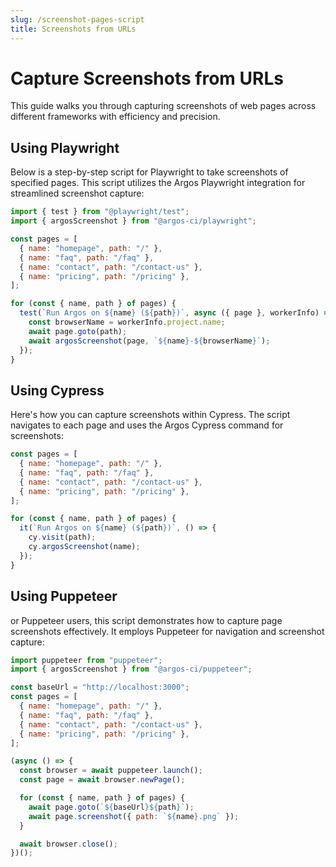 ```yaml
---
slug: /screenshot-pages-script
title: Screenshots from URLs
---
```


# Capture Screenshots from URLs

This guide walks you through capturing screenshots of web pages across different frameworks with efficiency and precision.

## Using Playwright

Below is a step-by-step script for Playwright to take screenshots of specified pages. This script utilizes the Argos Playwright integration for streamlined screenshot capture:

```js title="screenshot-pages.spec.ts"
import { test } from "@playwright/test";
import { argosScreenshot } from "@argos-ci/playwright";

const pages = [
  { name: "homepage", path: "/" },
  { name: "faq", path: "/faq" },
  { name: "contact", path: "/contact-us" },
  { name: "pricing", path: "/pricing" },
];

for (const { name, path } of pages) {
  test(`Run Argos on ${name} (${path})`, async ({ page }, workerInfo) => {
    const browserName = workerInfo.project.name;
    await page.goto(path);
    await argosScreenshot(page, `${name}-${browserName}`);
  });
}
```

## Using Cypress

Here's how you can capture screenshots within Cypress. The script navigates to each page and uses the Argos Cypress command for screenshots:

```js title="screenshot-pages.spec.ts"
const pages = [
  { name: "homepage", path: "/" },
  { name: "faq", path: "/faq" },
  { name: "contact", path: "/contact-us" },
  { name: "pricing", path: "/pricing" },
];

for (const { name, path } of pages) {
  it(`Run Argos on ${name} (${path})`, () => {
    cy.visit(path);
    cy.argosScreenshot(name);
  });
}
```

## Using Puppeteer

or Puppeteer users, this script demonstrates how to capture page screenshots effectively. It employs Puppeteer for navigation and screenshot capture:

```js title="screenshot-pages.spec.ts"
import puppeteer from "puppeteer";
import { argosScreenshot } from "@argos-ci/puppeteer";

const baseUrl = "http://localhost:3000";
const pages = [
  { name: "homepage", path: "/" },
  { name: "faq", path: "/faq" },
  { name: "contact", path: "/contact-us" },
  { name: "pricing", path: "/pricing" },
];

(async () => {
  const browser = await puppeteer.launch();
  const page = await browser.newPage();

  for (const { name, path } of pages) {
    await page.goto(`${baseUrl}${path}`);
    await page.screenshot({ path: `${name}.png` });
  }

  await browser.close();
})();
```
